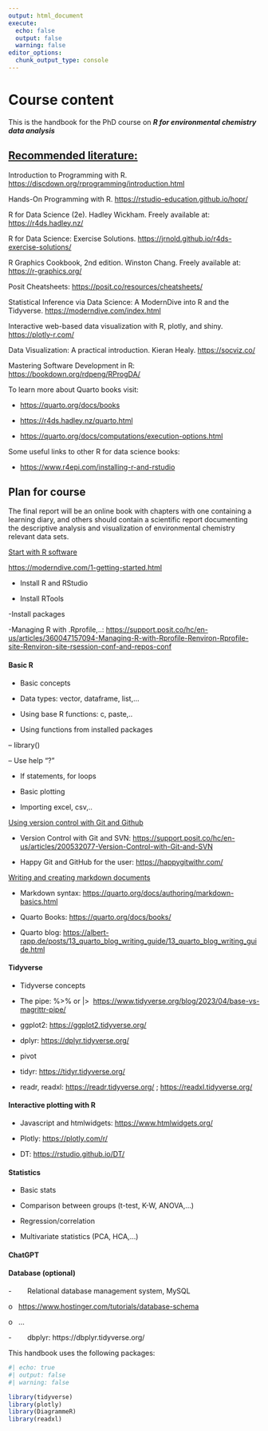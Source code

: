 ```yaml
---
output: html_document
execute:
  echo: false
  output: false
  warning: false
editor_options: 
  chunk_output_type: console
---
```


# Course content

This is the handbook for the PhD course on ***R for environmental chemistry data analysis***

<!-- Use this HTML syntax to comment out text from the rendered book. THIS TEXT WILL NOT SHOW IN THE BOOK.-->

<!-- If you use RStudio, you can use the keyboard shortcut Ctrl + Shift + C (Command + Shift + C on macOS) to comment out a line of text. -->

## [Recommended literature:]{.underline}

Introduction to Programming with R. <https://discdown.org/rprogramming/introduction.html>

Hands-On Programming with R. <https://rstudio-education.github.io/hopr/>

R for Data Science (2e). Hadley Wickham. Freely available at: <https://r4ds.hadley.nz/>

R for Data Science: Exercise Solutions. <https://jrnold.github.io/r4ds-exercise-solutions/>

R Graphics Cookbook, 2nd edition. Winston Chang. Freely available at: <https://r-graphics.org/>

Posit Cheatsheets: <https://posit.co/resources/cheatsheets/>

Statistical Inference via Data Science: A ModernDive into R and the Tidyverse. <https://moderndive.com/index.html>

Interactive web-based data visualization with R, plotly, and shiny. <https://plotly-r.com/>

Data Visualization: A practical introduction. Kieran Healy. <https://socviz.co/>

Mastering Software Development in R: <https://bookdown.org/rdpeng/RProgDA/>

To learn more about Quarto books visit:

-   <https://quarto.org/docs/books>

-   <https://r4ds.hadley.nz/quarto.html>

-   <https://quarto.org/docs/computations/execution-options.html>

Some useful links to other R for data science books:

-   <https://www.r4epi.com/installing-r-and-rstudio>

## **Plan for course**

The final report will be an online book with chapters with one containing a learning diary, and others should contain a scientific report documenting the descriptive analysis and visualization of environmental chemistry relevant data sets.

[Start with R software]{.underline}

<https://moderndive.com/1-getting-started.html>

-   Install R and RStudio

-   Install RTools

-Install packages

-Managing R with .Rprofile,..: <https://support.posit.co/hc/en-us/articles/360047157094-Managing-R-with-Rprofile-Renviron-Rprofile-site-Renviron-site-rsession-conf-and-repos-conf>

#### Basic R

-   Basic concepts

-   Data types: vector, dataframe, list,...

-   Using base R functions: c, paste,..

-   Using functions from installed packages

-- library()

-- Use help "?"

-   If statements, for loops

-   Basic plotting

-   Importing excel, csv,..

[Using version control with Git and Github]{.underline}

-   Version Control with Git and SVN: <https://support.posit.co/hc/en-us/articles/200532077-Version-Control-with-Git-and-SVN>

-   Happy Git and GitHub for the user: <https://happygitwithr.com/>

[Writing and creating markdown documents]{.underline}

-   Markdown syntax: <https://quarto.org/docs/authoring/markdown-basics.html>

-   Quarto Books: <https://quarto.org/docs/books/>

-   Quarto blog: <https://albert-rapp.de/posts/13_quarto_blog_writing_guide/13_quarto_blog_writing_guide.html>

#### Tidyverse

-   Tidyverse concepts

-   The pipe: %\>% or \|\>  <https://www.tidyverse.org/blog/2023/04/base-vs-magrittr-pipe/>

-   ggplot2: <https://ggplot2.tidyverse.org/>

-   dplyr: <https://dplyr.tidyverse.org/>

-   pivot

```{=html}
<!-- -->
```
-   tidyr: <https://tidyr.tidyverse.org/>

-   readr, readxl: <https://readr.tidyverse.org/> ; <https://readxl.tidyverse.org/>

#### Interactive plotting with R

-   Javascript and htmlwidgets: <https://www.htmlwidgets.org/>

-   Plotly: <https://plotly.com/r/>  

-   DT: <https://rstudio.github.io/DT/>

#### Statistics

-   Basic stats

-   Comparison between groups (t-test, K-W, ANOVA,...)

-   Regression/correlation

-   Multivariate statistics (PCA, HCA,...)

#### ChatGPT

#### Database (optional)

-        Relational database management system, MySQL

o   <https://www.hostinger.com/tutorials/database-schema>

o   ...

-        dbplyr: https://dbplyr.tidyverse.org/

This handbook uses the following packages:

```r
#| echo: true
#| output: false
#| warning: false

library(tidyverse)
library(plotly)
library(DiagrammeR)
library(readxl)
```
